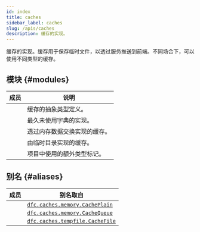 ```yaml
---
id: index
title: caches
sidebar_label: caches
slug: /apis/caches
description: 缓存的实现。
---
```



<APITopBar type="package" source="caches" />

缓存的实现。缓存用于保存临时文件，以透过服务推送到前端。不同场合下，可以使用不同类型的缓存。

## 模块 {#modules}

|                                         成员                                          | <center>说明</center>        |
| :-----------------------------------------------------------------------------------: | :--------------------------- |
|  [<IconObjType type="module" hasText={true} text="abstract"/>](./abstract/index.mdx)  | 缓存的抽象类型定义。         |
|   [<IconObjType type="module" hasText={true} text="lrudict"/>](./lrudict/index.mdx)   | 最久未使用字典的实现。       |
|    [<IconObjType type="module" hasText={true} text="memory"/>](./memory/index.mdx)    | 透过内存数据交换实现的缓存。 |
|  [<IconObjType type="module" hasText={true} text="tempfile"/>](./tempfile/index.mdx)  | 由临时目录实现的缓存。       |
| [<IconObjType type="module" hasText={true} text="typehints"/>](./typehints/index.mdx) | 项目中使用的额外类型标记。   |

## 别名 {#aliases}

|                             成员                             | <center>别名取自</center>                                   |
| :----------------------------------------------------------: | :---------------------------------------------------------- |
| <IconObjType type="class" hasText={true} text="CachePlain"/> | [`dfc.caches.memory.CachePlain`](./memory/CachePlain.mdx)   |
| <IconObjType type="class" hasText={true} text="CacheQueue"/> | [`dfc.caches.memory.CacheQueue`](./memory/CacheQueue.mdx)   |
| <IconObjType type="class" hasText={true} text="CacheFile"/>  | [`dfc.caches.tempfile.CacheFile`](./tempfile/CacheFile.mdx) |
